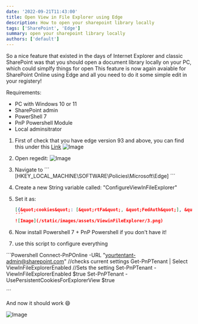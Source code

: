 ```yaml
---
date: '2022-09-21T11:43:00'
title: Open View in File Explorer using Edge
description: How to open your sharepoint library locally
tags: ['SharePoint', 'Edge']
summary: open your sharepoint library locally
authors: ['default']
---
```


So a nice feature that existed in the days of Internet Explorer and classic SharePoint was that you should open a document library locally on your PC, which could simplfy things for open
This feature is now again avaiable for SharePoint Online using Edge and all you need to do it some simple edit in your registery!

Requirements:

- PC with Windows 10 or 11
- SharePoint admin
- PowerShell 7
- PnP Powershell Module
- Local adminsitrator

1. First of check that you have edge version 93 and above, you can find this under this [Link](edge://settings/help)
   ![Image](/static/images/assets/ViewinFileExplorer/1.png)

2. Open regedit:
   ![Image](/static/images/assets/ViewinFileExplorer/2.png)

3. Navigate to
   ´´´
   [HKEY_LOCAL_MACHINE\SOFTWARE\Policies\Microsoft\Edge]
   ´´´

4. Create a new String variable called: &quot;ConfigureViewInFileExplorer&quot;

5. Set it as:

   ```json
   [{&quot;cookies&quot;: [&quot;rtFa&quot;, &quot;FedAuth&quot;], &quot;domain&quot;: &quot;yourIntranet.sharepoint.com&quot;}]
   ´´´
   ![Image](/static/images/assets/ViewinFileExplorer/3.png)

   ```

6. Now install Powershell 7 + PnP Powershell if you don't have it!

7. use this script to configure everything

´´´Powershell
Connect-PnPOnline -URL &quot;yourtentant-admin@sharepoint.com&quot;
//checks current settings
Get-PnPTenant | Select ViewInFileExplorerEnabled
//Sets the setting
Set-PnPTenant -ViewInFileExplorerEnabled $true
Set-PnPTenant -UsePersistentCookiesForExplorerView $true

´´´

And now it should work :smile:

![Image](/static/images/assets/ViewinFileExplorer/4.png)
